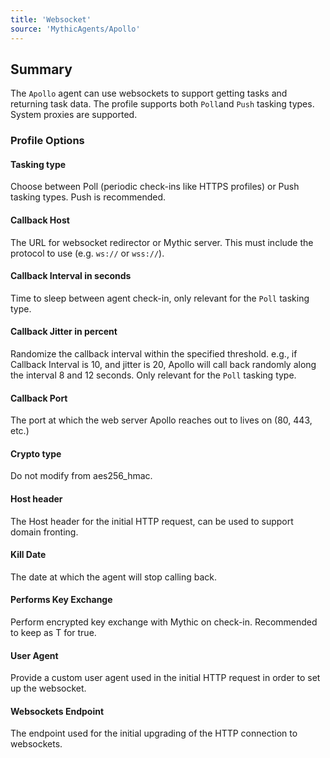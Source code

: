 ```yaml
---
title: 'Websocket'
source: 'MythicAgents/Apollo'
---
```


## Summary
The `Apollo` agent can use websockets to support getting tasks and returning task data. The profile supports both `Poll`and `Push` tasking types. System proxies are supported.

### Profile Options

#### Tasking type

Choose between Poll (periodic check-ins like HTTPS profiles) or Push tasking types. Push is recommended.

#### Callback Host
The URL for websocket redirector or Mythic server. This must include the protocol to use (e.g. `ws://` or `wss://`).

#### Callback Interval in seconds
Time to sleep between agent check-in, only relevant for the `Poll` tasking type.

#### Callback Jitter in percent
Randomize the callback interval within the specified threshold. e.g., if Callback Interval is 10, and jitter is 20, Apollo will call back randomly along the interval 8 and 12 seconds. Only relevant for the `Poll` tasking type.

#### Callback Port
The port at which the web server Apollo reaches out to lives on (80, 443, etc.)

#### Crypto type
Do not modify from aes256_hmac.

#### Host header
The Host header for the initial HTTP request, can be used to support domain fronting.

#### Kill Date
The date at which the agent will stop calling back.

#### Performs Key Exchange
Perform encrypted key exchange with Mythic on check-in. Recommended to keep as T for true.

#### User Agent
Provide a custom user agent used in the initial HTTP request in order to set up the websocket.

#### Websockets Endpoint
The endpoint used for the initial upgrading of the HTTP connection to websockets.